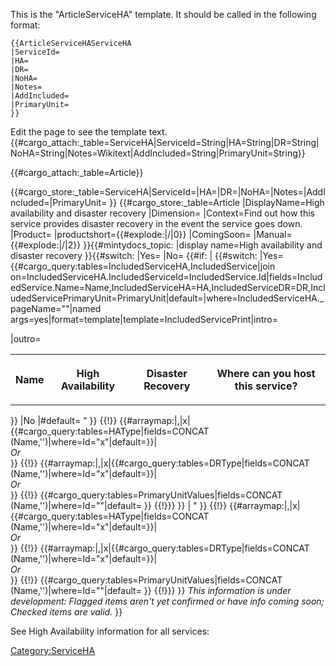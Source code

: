 <noinclude>
This is the "ArticleServiceHA" template.
It should be called in the following format:
<pre>
{{ArticleServiceHAServiceHA
|ServiceId=
|HA=
|DR=
|NoHA=
|Notes=
|AddIncluded=
|PrimaryUnit=
}}
</pre>
Edit the page to see the template text.
{{#cargo_attach:_table=ServiceHA|ServiceId=String|HA=String|DR=String|NoHA=String|Notes=Wikitext|AddIncluded=String|PrimaryUnit=String}}

{{#cargo_attach:_table=Article}}

</noinclude><includeonly>[[Category:ServiceHA]]{{#cargo_store:_table=ServiceHA|ServiceId={{{ServiceId|}}}|HA={{{HA|}}}|DR={{{DR|}}}|NoHA={{{NoHA|}}}|Notes={{{Notes|}}}|AddIncluded={{{AddIncluded|}}}|PrimaryUnit={{{PrimaryUnit|}}} }}
{{#cargo_store:_table=Article
|DisplayName=High availability and disaster recovery
|Dimension={{{Dimension|}}}
|Context=Find out how this service provides disaster recovery in the event the service goes down.
|Product={{MINTYDOCSPRODUCT}}
|productshort={{#explode:{{FULLPAGENAME}}|/|0}}
|ComingSoon={{{ComingSoon|}}}
|Manual={{#explode:{{FULLPAGENAME}}|/|2}}
}}{{EPPOHead|Role={{{Role|}}}|ComingSoon={{{ComingSoon|}}}|Dimension={{{Dimension|}}}|Context=Find out how this service provides disaster recovery in the event the service goes down.|UseCase={{{UseCase|}}}|Application={{{Application|}}}|Platform={{{Platform|}}}|PageType=Article}}{{#mintydocs_topic:
|display name=High availability and disaster recovery
}}{{#switch:{{{NoHA|}}}
|Yes={{{Notes|}}}
|No=
{{#if:{{{AddIncluded|}}}
|
{{#switch:{{{AddIncluded|}}}
|Yes=
<!--{{#cargo_query:tables=HAType,IncludedServiceHA,IncludedService|join on=HAType.Id=IncludedServiceHA.IncludedServiceHA,IncludedServiceHA.IncludedServiceId=IncludedService.Id|fields=IncludedService.Name,IncludedServiceHA=High availability,IncludedServiceDR=Disaster recovery,IncludedServicePrimaryUnit=Where can you host this service?|default=|where=IncludedServiceHA._pageName="{{FULLPAGENAME}}" 
|default=
-->
{{#cargo_query:tables=IncludedServiceHA,IncludedService|join on=IncludedServiceHA.IncludedServiceId=IncludedService.Id|fields=IncludedService.Name=Name,IncludedServiceHA=HA,IncludedServiceDR=DR,IncludedServicePrimaryUnit=PrimaryUnit|default=|where=IncludedServiceHA._pageName="{{FULLPAGENAME}}"|named args=yes|format=template|template=IncludedServicePrint|intro=<table><tr><th>Name</th><th>High Availability</th><th>Disaster Recovery</th><th>Where can you host this service?</th></tr>|outro=</table>}}
<!-- }} -->
|No
|#default=
{{{!}}
!Service
! High Availability
! Disaster Recovery
! Where can you host this service?
{{!}}-
{{!}} {{#cargo_query:tables=ServiceHA,Service|join on=ServiceHA.ServiceId=Service.Id|fields=Service.Name|default=|where=ServiceHA._pageNamespace="{{NAMESPACENUMBER}}" AND ServiceId="{{{ServiceId}}}" }}
{{!}} {{#arraymap:{{{HA|}}}|,|x|{{#cargo_query:tables=HAType|fields=CONCAT (Name,'{{SuperscriptCheck}}')|where=Id="x"|default={{{HA|}}}{{SuperscriptFlag}}}}|<br/><i>Or</i><br/> }}
{{!}} {{#arraymap:{{{DR|}}}|,|x|{{#cargo_query:tables=DRType|fields=CONCAT (Name,'{{SuperscriptCheck}}')|where=Id="x"|default={{{DR|}}}{{SuperscriptFlag}}}}|<br/><i>Or</i><br/> }}
{{!}} {{#cargo_query:tables=PrimaryUnitValues|fields=CONCAT (Name,'{{SuperscriptCheck}}')|where=Id="{{{PrimaryUnit|}}}"|default={{{PrimaryUnit|}}} }}
{{!}}}
}}
|
{{{!}}
!Service
! High Availability
! Disaster Recovery
! Where can you host this service?
{{!}}-
{{!}} {{#cargo_query:tables=ServiceHA,Service|join on=ServiceHA.ServiceId=Service.Id|fields=Service.Name|default=|where=ServiceHA._pageNamespace="{{NAMESPACENUMBER}}" AND ServiceId="{{{ServiceId}}}" }}
{{!}} {{#arraymap:{{{HA|}}}|,|x|{{#cargo_query:tables=HAType|fields=CONCAT (Name,'{{SuperscriptCheck}}')|where=Id="x"|default={{{HA|}}}{{SuperscriptFlag}}}}|<br/><i>Or</i><br/> }}
{{!}} {{#arraymap:{{{DR|}}}|,|x|{{#cargo_query:tables=DRType|fields=CONCAT (Name,'{{SuperscriptCheck}}')|where=Id="x"|default={{{DR|}}}{{SuperscriptFlag}}}}|<br/><i>Or</i><br/> }}
{{!}} {{#cargo_query:tables=PrimaryUnitValues|fields=CONCAT (Name,'{{SuperscriptCheck}}')|where=Id="{{{PrimaryUnit|}}}"|default={{{PrimaryUnit|}}} }}
{{!}}}
}}
''This information is under development: Flagged {{SuperscriptFlag}} items aren't yet confirmed or have info coming soon; Checked {{SuperscriptCheck}} items are valid.''
}}


See High Availability information for all services: {{SuiteLevelLink|hadr}}
{{{IncludedServiceHA|}}}
</includeonly>